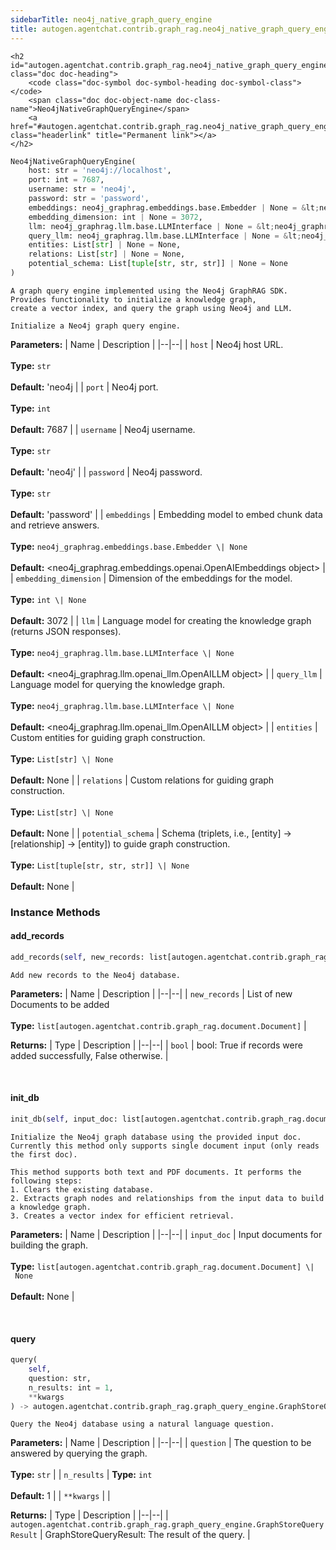```yaml
---
sidebarTitle: neo4j_native_graph_query_engine
title: autogen.agentchat.contrib.graph_rag.neo4j_native_graph_query_engine
---
```


    <h2 id="autogen.agentchat.contrib.graph_rag.neo4j_native_graph_query_engine.Neo4jNativeGraphQueryEngine" class="doc doc-heading">
        <code class="doc-symbol doc-symbol-heading doc-symbol-class"></code>
        <span class="doc doc-object-name doc-class-name">Neo4jNativeGraphQueryEngine</span>
        <a href="#autogen.agentchat.contrib.graph_rag.neo4j_native_graph_query_engine.Neo4jNativeGraphQueryEngine" class="headerlink" title="Permanent link"></a>
    </h2>

```python
Neo4jNativeGraphQueryEngine(
    host: str = 'neo4j://localhost',
    port: int = 7687,
    username: str = 'neo4j',
    password: str = 'password',
    embeddings: neo4j_graphrag.embeddings.base.Embedder | None = &lt;neo4j_graphrag.embeddings.openai.OpenAIEmbeddings object>,
    embedding_dimension: int | None = 3072,
    llm: neo4j_graphrag.llm.base.LLMInterface | None = &lt;neo4j_graphrag.llm.openai_llm.OpenAILLM object>,
    query_llm: neo4j_graphrag.llm.base.LLMInterface | None = &lt;neo4j_graphrag.llm.openai_llm.OpenAILLM object>,
    entities: List[str] | None = None,
    relations: List[str] | None = None,
    potential_schema: List[tuple[str, str, str]] | None = None
)
```

    A graph query engine implemented using the Neo4j GraphRAG SDK.
    Provides functionality to initialize a knowledge graph,
    create a vector index, and query the graph using Neo4j and LLM.
    
    Initialize a Neo4j graph query engine.

<b>Parameters:</b>
| Name | Description |
|--|--|
| `host` | Neo4j host URL.<br/><br/>**Type:** `str`<br/><br/>**Default:** 'neo4j |
| `port` | Neo4j port.<br/><br/>**Type:** `int`<br/><br/>**Default:** 7687 |
| `username` | Neo4j username.<br/><br/>**Type:** `str`<br/><br/>**Default:** 'neo4j' |
| `password` | Neo4j password.<br/><br/>**Type:** `str`<br/><br/>**Default:** 'password' |
| `embeddings` | Embedding model to embed chunk data and retrieve answers.<br/><br/>**Type:** `neo4j_graphrag.embeddings.base.Embedder \| None`<br/><br/>**Default:** &lt;neo4j_graphrag.embeddings.openai.OpenAIEmbeddings object> |
| `embedding_dimension` | Dimension of the embeddings for the model.<br/><br/>**Type:** `int \| None`<br/><br/>**Default:** 3072 |
| `llm` | Language model for creating the knowledge graph (returns JSON responses).<br/><br/>**Type:** `neo4j_graphrag.llm.base.LLMInterface \| None`<br/><br/>**Default:** &lt;neo4j_graphrag.llm.openai_llm.OpenAILLM object> |
| `query_llm` | Language model for querying the knowledge graph.<br/><br/>**Type:** `neo4j_graphrag.llm.base.LLMInterface \| None`<br/><br/>**Default:** &lt;neo4j_graphrag.llm.openai_llm.OpenAILLM object> |
| `entities` | Custom entities for guiding graph construction.<br/><br/>**Type:** `List[str] \| None`<br/><br/>**Default:** None |
| `relations` | Custom relations for guiding graph construction.<br/><br/>**Type:** `List[str] \| None`<br/><br/>**Default:** None |
| `potential_schema` | Schema (triplets, i.e., [entity] -> [relationship] -> [entity]) to guide graph construction.<br/><br/>**Type:** `List[tuple[str, str, str]] \| None`<br/><br/>**Default:** None |

### Instance Methods

<code class="doc-symbol doc-symbol-heading doc-symbol-method"></code>
#### add_records
<a href="#autogen.agentchat.contrib.graph_rag.neo4j_native_graph_query_engine.Neo4jNativeGraphQueryEngine.add_records" class="headerlink" title="Permanent link"></a>

```python
add_records(self, new_records: list[autogen.agentchat.contrib.graph_rag.document.Document]) -> bool
```

    Add new records to the Neo4j database.

<b>Parameters:</b>
| Name | Description |
|--|--|
| `new_records` | List of new Documents to be added<br/><br/>**Type:** `list[autogen.agentchat.contrib.graph_rag.document.Document]` |

<b>Returns:</b>
| Type | Description |
|--|--|
| `bool` | bool: True if records were added successfully, False otherwise. |

<br />

<code class="doc-symbol doc-symbol-heading doc-symbol-method"></code>
#### init_db
<a href="#autogen.agentchat.contrib.graph_rag.neo4j_native_graph_query_engine.Neo4jNativeGraphQueryEngine.init_db" class="headerlink" title="Permanent link"></a>

```python
init_db(self, input_doc: list[autogen.agentchat.contrib.graph_rag.document.Document] | None = None) -> 
```

    Initialize the Neo4j graph database using the provided input doc.
    Currently this method only supports single document input (only reads the first doc).
    
    This method supports both text and PDF documents. It performs the following steps:
    1. Clears the existing database.
    2. Extracts graph nodes and relationships from the input data to build a knowledge graph.
    3. Creates a vector index for efficient retrieval.

<b>Parameters:</b>
| Name | Description |
|--|--|
| `input_doc` | Input documents for building the graph.<br/><br/>**Type:** `list[autogen.agentchat.contrib.graph_rag.document.Document] \| None`<br/><br/>**Default:** None |

<br />

<code class="doc-symbol doc-symbol-heading doc-symbol-method"></code>
#### query
<a href="#autogen.agentchat.contrib.graph_rag.neo4j_native_graph_query_engine.Neo4jNativeGraphQueryEngine.query" class="headerlink" title="Permanent link"></a>

```python
query(
    self,
    question: str,
    n_results: int = 1,
    **kwargs
) -> autogen.agentchat.contrib.graph_rag.graph_query_engine.GraphStoreQueryResult
```

    Query the Neo4j database using a natural language question.

<b>Parameters:</b>
| Name | Description |
|--|--|
| `question` | The question to be answered by querying the graph.<br/><br/>**Type:** `str` |
| `n_results` | **Type:** `int`<br/><br/>**Default:** 1 |
| `**kwargs` |  |

<b>Returns:</b>
| Type | Description |
|--|--|
| `autogen.agentchat.contrib.graph_rag.graph_query_engine.GraphStoreQueryResult` | GraphStoreQueryResult: The result of the query. |

<br />